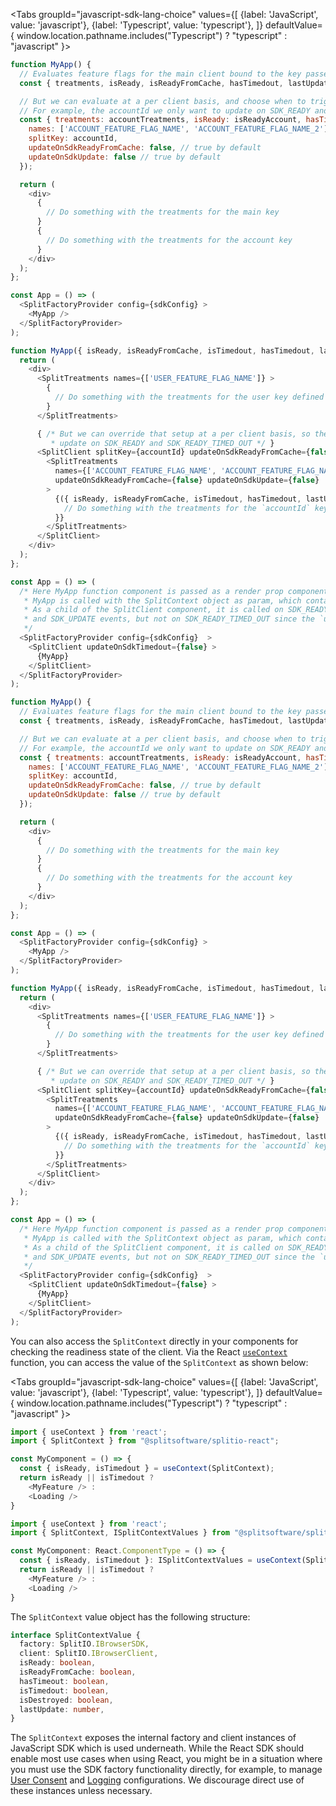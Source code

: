 

<Tabs
  groupId="javascript-sdk-lang-choice"
  values={[
    {label: 'JavaScript', value: 'javascript'},
    {label: 'Typescript', value: 'typescript'},
  ]} defaultValue={ window.location.pathname.includes("Typescript") ? "typescript" : "javascript" }>
  <TabItem value="javascript">

```javascript title="Hooks"
function MyApp() {
  // Evaluates feature flags for the main client bound to the key passed in the factory config.
  const { treatments, isReady, isReadyFromCache, hasTimedout, lastUpdate } = useSplitTreatments({ names: ['USER_FEATURE_FLAG_NAME'] });

  // But we can evaluate at a per client basis, and choose when to trigger a re-render. 
  // For example, the accountId we only want to update on SDK_READY and SDK_READY_TIMED_OUT. Not on SDK_READY_FROM_CACHE or SDK_UPDATE.
  const { treatments: accountTreatments, isReady: isReadyAccount, hasTimedout: hasTimedoutAccount } = useSplitTreatments({
    names: ['ACCOUNT_FEATURE_FLAG_NAME', 'ACCOUNT_FEATURE_FLAG_NAME_2'],
    splitKey: accountId,
    updateOnSdkReadyFromCache: false, // true by default
    updateOnSdkUpdate: false // true by default
  });

  return (
    <div> 
      {
        // Do something with the treatments for the main key
      }
      {
        // Do something with the treatments for the account key
      }
    </div>
  );
};

const App = () => (
  <SplitFactoryProvider config={sdkConfig} >
    <MyApp />
  </SplitFactoryProvider>
);
```

```javascript title="Components & HOCs (deprecated)"
function MyApp({ isReady, isReadyFromCache, isTimedout, hasTimedout, lastUpdate, factory, client }) {
  return (
    <div>
      <SplitTreatments names={['USER_FEATURE_FLAG_NAME']} >
        {
          // Do something with the treatments for the user key defined in the config.
        }
      </SplitTreatments>

      { /* But we can override that setup at a per client basis, so the account one we only want to
         * update on SDK_READY and SDK_READY_TIMED_OUT */ }
      <SplitClient splitKey={accountId} updateOnSdkReadyFromCache={false} updateOnSdkUpdate={false} >
        <SplitTreatments 
          names={['ACCOUNT_FEATURE_FLAG_NAME', 'ACCOUNT_FEATURE_FLAG_NAME_2']}
          updateOnSdkReadyFromCache={false} updateOnSdkUpdate={false}
        >
          {({ isReady, isReadyFromCache, isTimedout, hasTimedout, lastUpdate, treatments }) => {
            // Do something with the treatments for the `accountId` key.
          }}
        </SplitTreatments>
      </SplitClient>
    </div>
  );
};

const App = () => (
  /* Here MyApp function component is passed as a render prop component and not as a React element like <MyApp>.
   * MyApp is called with the SplitContext object as param, which contains the SDK factory, client and status properties.
   * As a child of the SplitClient component, it is called on SDK_READY, SDK_READY_FROM_CACHE,
   * and SDK_UPDATE events, but not on SDK_READY_TIMED_OUT since the `updateOnSdkTimedout` prop is false.
   */
  <SplitFactoryProvider config={sdkConfig}  >
    <SplitClient updateOnSdkTimedout={false} >
      {MyApp}
    </SplitClient>
  </SplitFactoryProvider>
);
```

  </TabItem>
  <TabItem value="typescript">

```javascript title="Hooks"
function MyApp() {
  // Evaluates feature flags for the main client bound to the key passed in the factory config.
  const { treatments, isReady, isReadyFromCache, hasTimedout, lastUpdate } = useSplitTreatments({ names: ['USER_FEATURE_FLAG_NAME'] });

  // But we can evaluate at a per client basis, and choose when to trigger a re-render. 
  // For example, the accountId we only want to update on SDK_READY and SDK_READY_TIMED_OUT. Not on SDK_READY_FROM_CACHE or SDK_UPDATE.
  const { treatments: accountTreatments, isReady: isReadyAccount, hasTimedout: hasTimedoutAccount } = useSplitTreatments({
    names: ['ACCOUNT_FEATURE_FLAG_NAME', 'ACCOUNT_FEATURE_FLAG_NAME_2'],
    splitKey: accountId,
    updateOnSdkReadyFromCache: false, // true by default
    updateOnSdkUpdate: false // true by default
  });

  return (
    <div> 
      {
        // Do something with the treatments for the main key
      }
      {
        // Do something with the treatments for the account key
      }
    </div>
  );
};

const App = () => (
  <SplitFactoryProvider config={sdkConfig} >
    <MyApp />
  </SplitFactoryProvider>
);
```

```javascript title="Components & HOCs (deprecated)"
function MyApp({ isReady, isReadyFromCache, isTimedout, hasTimedout, lastUpdate, factory, client }) {
  return (
    <div>
      <SplitTreatments names={['USER_FEATURE_FLAG_NAME']} >
        {
          // Do something with the treatments for the user key defined in the config.
        }
      </SplitTreatments>

      { /* But we can override that setup at a per client basis, so the account one we only want to
         * update on SDK_READY and SDK_READY_TIMED_OUT */ }
      <SplitClient splitKey={accountId} updateOnSdkReadyFromCache={false} updateOnSdkUpdate={false} >
        <SplitTreatments 
          names={['ACCOUNT_FEATURE_FLAG_NAME', 'ACCOUNT_FEATURE_FLAG_NAME_2']}
          updateOnSdkReadyFromCache={false} updateOnSdkUpdate={false}
        >
          {({ isReady, isReadyFromCache, isTimedout, hasTimedout, lastUpdate, treatments }) => {
            // Do something with the treatments for the `accountId` key.
          }}
        </SplitTreatments>
      </SplitClient>
    </div>
  );
};

const App = () => (
  /* Here MyApp function component is passed as a render prop component and not as a React element like <MyApp>.
   * MyApp is called with the SplitContext object as param, which contains the SDK factory, client and status properties.
   * As a child of the SplitClient component, it is called on SDK_READY, SDK_READY_FROM_CACHE,
   * and SDK_UPDATE events, but not on SDK_READY_TIMED_OUT since the `updateOnSdkTimedout` prop is false.
   */
  <SplitFactoryProvider config={sdkConfig}  >
    <SplitClient updateOnSdkTimedout={false} >
      {MyApp}
    </SplitClient>
  </SplitFactoryProvider>
);
```

  </TabItem>
</Tabs>

You can also access the `SplitContext` directly in your components for checking the readiness state of the client. Via the React [`useContext`](https://react.dev/reference/react/useContext) function, you can access the value of the `SplitContext` as shown below:

<Tabs
  groupId="javascript-sdk-lang-choice"
  values={[
    {label: 'JavaScript', value: 'javascript'},
    {label: 'Typescript', value: 'typescript'},
  ]} defaultValue={ window.location.pathname.includes("Typescript") ? "typescript" : "javascript" }>
  <TabItem value="javascript">

```javascript
import { useContext } from 'react';
import { SplitContext } from "@splitsoftware/splitio-react";

const MyComponent = () => {
  const { isReady, isTimedout } = useContext(SplitContext);
  return isReady || isTimedout ?
    <MyFeature /> :
    <Loading />
}
```

  </TabItem>
  <TabItem value="typescript">

```typescript
import { useContext } from 'react';
import { SplitContext, ISplitContextValues } from "@splitsoftware/splitio-react";

const MyComponent: React.ComponentType = () => {
  const { isReady, isTimedout }: ISplitContextValues = useContext(SplitContext);
  return isReady || isTimedout ?
    <MyFeature /> :
    <Loading />
}
```

  </TabItem>
</Tabs>

The `SplitContext` value object has the following structure:

```typescript
interface SplitContextValue {
  factory: SplitIO.IBrowserSDK,
  client: SplitIO.IBrowserClient,
  isReady: boolean,
  isReadyFromCache: boolean,
  hasTimeout: boolean,
  isTimedout: boolean,
  isDestroyed: boolean,
  lastUpdate: number,
}
```

The `SplitContext` exposes the internal factory and client instances of JavaScript SDK which is used underneath. While the React SDK should enable most use cases when using React, you might be in a situation where you must use the SDK factory functionality directly, for example, to manage [User Consent](#user-consent) and [Logging](#logging) configurations. We discourage direct use of these instances unless necessary.